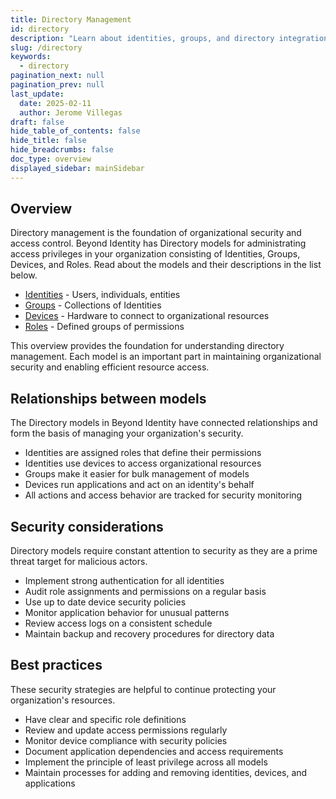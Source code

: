 ```yaml
---
title: Directory Management
id: directory
description: "Learn about identities, groups, and directory integrations."
slug: /directory
keywords:
  - directory
pagination_next: null
pagination_prev: null
last_update:
  date: 2025-02-11
  author: Jerome Villegas
draft: false
hide_table_of_contents: false
hide_title: false
hide_breadcrumbs: false
doc_type: overview
displayed_sidebar: mainSidebar
---
```


## Overview

Directory management is the foundation of organizational security and access control. Beyond Identity has Directory models for administrating access privileges in your organization consisting of Identities, Groups, Devices, and Roles. Read about the models and their descriptions in the list below.

- [Identities](/docs/directory/identities) - Users, individuals, entities
- [Groups](/docs/directory/groups) - Collections of Identities
- [Devices](/docs/directory/devices) - Hardware to connect to organizational resources
- [Roles](/docs/directory/roles) - Defined groups of permissions

This overview provides the foundation for understanding directory management. Each model is an important part in maintaining organizational security and enabling efficient resource access.

## Relationships between models

The Directory models in Beyond Identity have connected relationships and form the basis of managing your organization's security. 

- Identities are assigned roles that define their permissions
- Identities use devices to access organizational resources
- Groups make it easier for bulk management of models
- Devices run applications and act on an identity's behalf
- All actions and access behavior are tracked for security monitoring

## Security considerations

Directory models require constant attention to security as they are a prime threat target for malicious actors.

- Implement strong authentication for all identities
- Audit role assignments and permissions on a regular basis
- Use up to date device security policies
- Monitor application behavior for unusual patterns
- Review access logs on a consistent schedule
- Maintain backup and recovery procedures for directory data

## Best practices

These security strategies are helpful to continue protecting your organization's resources.

- Have clear and specific role definitions
- Review and update access permissions regularly
- Monitor device compliance with security policies
- Document application dependencies and access requirements
- Implement the principle of least privilege across all models
- Maintain processes for adding and removing identities, devices, and applications
